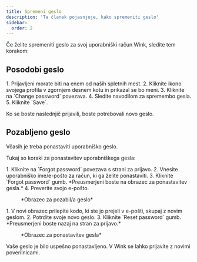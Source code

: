 ```yaml
---
title: Spremeni geslo
description: 'Ta članek pojasnjuje, kako spremeniti geslo'
sidebar:
  order: 2
---
```


Če želite spremeniti geslo za svoj uporabniški račun Wink, sledite tem korakom:

## Posodobi geslo

<Steps>
  1. Prijavljeni morate biti na enem od naših spletnih mest.
  2. Kliknite ikono svojega profila v zgornjem desnem kotu in prikazal se bo meni.
  3. Kliknite na `Change password` povezava.
  4. Sledite navodilom za spremembo gesla.
  5. Kliknite `Save`.
</Steps>


Ko se boste naslednjič prijavili, boste potrebovali novo geslo.

## Pozabljeno geslo

Včasih je treba ponastaviti uporabniško geslo.

Tukaj so koraki za ponastavitev uporabniškega gesla:

<Steps>
  1. Kliknite na `Forgot password` povezava s strani za prijavo.
  2. Vnesite uporabniško ime/e-pošto za račun, ki ga želite ponastaviti.
  3. Kliknite `Forgot password` gumb. *Preusmerjeni boste na obrazec za ponastavitev gesla.*
  4. Preverite svojo e-pošto.
</Steps>


<figure>
  <CloudinaryImage width="350" height="354" resize="scale" quality="best" alt="Pozabljeno geslo" src="academy/forgot-password" errorImage="noimage_opaque_nyrtl0.png" />

  <figcaption>*Obrazec za pozabil/a geslo*</figcaption>
</figure>


<Steps>
  1. V novi obrazec prilepite kodo, ki ste jo prejeli v e-pošti, skupaj z novim geslom.
  2. Potrdite svoje novo geslo.
  3. Kliknite `Reset password` gumb. *Preusmerjeni boste nazaj na stran za prijavo.*
</Steps>


<figure>
  <CloudinaryImage width="350" height="467" resize="scale" quality="best" alt="Ponastavi geslo" src="academy/reset-password" errorImage="noimage_opaque_nyrtl0.png" />

  <figcaption>*Obrazec za ponastavitev gesla*</figcaption>
</figure>


Vaše geslo je bilo uspešno ponastavljeno. V Wink se lahko prijavite z novimi poverilnicami.

